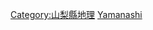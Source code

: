 {{日本行政區劃分類導航|山峰}}
{{Commonscat|Mountains of Yamanashi prefecture}}

[[Category:山梨縣地理|Category:山梨縣地理]]
[[Category:日本各都道府縣山峰|Yamanashi]]
